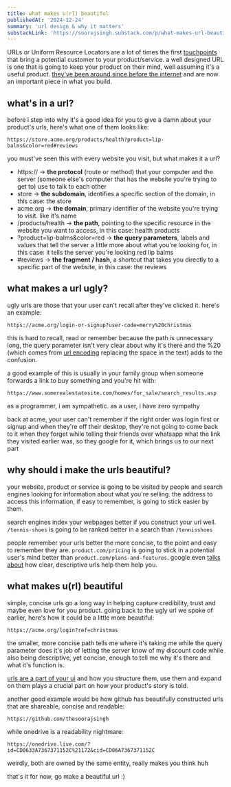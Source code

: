 ```yaml
---
title: what makes u(rl) beautiful
publishedAt: '2024-12-24'
summary: 'url design & why it matters'
substackLink: 'https://soorajsingh.substack.com/p/what-makes-url-beautiful'
---
```


URLs or Uniform Resource Locators are a lot of times the first [touchpoints](https://arc.net/l/quote/uwsrcldd) that bring a potential customer to your product/service. a well designed URL is one that is going to keep your product on their mind, well assuming it's a useful product. [they've been around since before the internet](https://blog.cloudflare.com/the-history-of-the-url/) and are now an important piece in what you build.

## what's in a url?

before i step into why it's a good idea for you to give a damn about your product's urls, here's what one of them looks like:

```
https://store.acme.org/products/health?product=lip-balms&color=red#reviews
```

you must've seen this with every website you visit, but what makes it a url?

- https:// -> **the protocol** (route or method) that your computer and the server (someone else's computer that has the website you're trying to get to) use to talk to each other
- store -> **the subdomain**, identifies a specific section of the domain, in this case: the store
- acme.org -> **the domain**, primary identifier of the website you're trying to visit. like it's name
- /products/health -> **the path**, pointing to the specific resource in the website you want to access, in this case: health products
- ?product=lip-balms&color=red -> **the query parameters**, labels and values that tell the server a little more about what you're looking for, in this case: it tells the server you're looking red lip balms
- \#reviews -> **the fragment / hash**, a shortcut that takes you directly to a specific part of the website, in this case: the reviews

## what makes a url ugly?

ugly urls are those that your user can't recall after they've clicked it. here's an example:

```
https://acme.org/login-or-signup?user-code=merry%20christmas
```

this is hard to recall, read or remember because the path is unnecessary long, the query parameter isn't very clear about why it's there and the %20 (which comes from [url encoding](https://locationiq.com/glossary/url-encoding) replacing the space in the text) adds to the confusion.

a good example of this is usually in your family group when someone forwards a link to buy something and you're hit with:

```
https://www.somerealestatesite.com/homes/for_sale/search_results.asp
```

as a programmer, i am sympathetic. as a user, i have zero sympathy

back at acme, your user can't remember if the right order was login first or signup and when they're off their desktop, they're not going to come back to it when they forget while telling their friends over whatsapp what the link they visited earlier was, so they google for it, which brings us to our next part

## why should i make the urls beautiful?

your website, product or service is going to be visited by people and search engines looking for information about what you're selling. the address to access this information, if easy to remember, is going to stick easier by them.

search engines index your webpages better if you construct your url well. `/tennis-shoes` is going to be ranked better in a search than `/tennisshoes`

people remember your urls better the more concise, to the point and easy to remember they are. `product.com/pricing` is going to stick in a potential user's mind better than `product.com/plans-and-features`. google even [talks about](https://arc.net/l/quote/knylhvoo) how clear, descriptive urls help them help you.

## what makes u(rl) beautiful

simple, concise urls go a long way in helping capture credibility, trust and maybe even love for you product. going back to the ugly url we spoke of earlier, here's how it could be a little more beautiful:

```
https://acme.org/login?ref=christmas
```

the smaller, more concise path tells me where it's taking me while the query parameter does it's job of letting the server know of my discount code while also being descriptive, yet concise, enough to tell me why it's there and what it's function is.

[urls are a part of your ui](https://www.hanselman.com/blog/urls-are-ui) and how you structure them, use them and expand on them plays a crucial part on how your product's story is told.

another good example would be how github has beautifully constructed urls that are shareable, concise and readable:

```
https://github.com/thesoorajsingh
```

while onedrive is a readability nightmare:

```
https://onedrive.live.com/?id=CD0633A7367371152C%21172&cid=CD06A7367371152C
```

weirdly, both are owned by the same entity, really makes you think huh

that's it for now, go make a beautiful url :)
